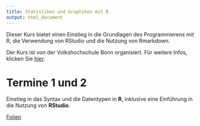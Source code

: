```yaml
---
title: Statistiken und Graphiken mit R
output: html_document
---
```


Dieser Kurs bietet einen Einstieg in die Grundlagen des Programmierens mit R,
die Verwendung von RStudio und die Nutzung von Rmarkdown.

Der Kurs ist von der Volkshochschule Bonn organisiert. Für weitere Infos,
klicken Sie
[hier](https://www.vhs-bonn.de/programm/beruf-it-und-digitales.html/kurs/484-C-F5725/t/statistik-und-graphiken-mit-r-einfuehrungskurs-2-x-woechentlich).

# Termine 1 und 2

Einstieg in das Syntax und die Datentypen in **R**, inklusive eine Einführung in
die Nutzung von **RStudio**.

[Folien](documents/FolienRKurs-12.pdf)

<!--

[Skript Tag 1](documents/Tag1.R)
[Skript Tag 2](documents/Tag2.R)


# Termine 3 und 4

Einführung in R-Objekten mit einer besonderen Berücksichtigung von Datensätzen
(Klasse `data.frame`), sowie das Schreiben und Lesen von Dateien.

[Folien](documents/FolienRKurs-34.pdf)

[Skript Tag 3](documents/Tag3.R)
[Skript Tag 4](documents/Tag4.R)

# Termine 5 und 6

Statistische Auswertungen von Datensätzen (Klasse `data.frame`) und
Erstellung von Graphiken (Plots). Dazu werden bewährte Verfahren für
Datenverwaltung diskutiert.

[Skript Tag 5](documents/Tag5.R)
[Skript Tag 6](documents/Tag6.R)

# Termine 7 und 8

Automatisieren von Skripte mittels Schleifen, Funktionen und Quellcode.
Erzeugung von Dokumenten mit den Paketen `knitr` und `rmarkdown`.

[Folien](documents/FolienRKurs-78.pdf)

[Skript Tag 7](documents/Tag7.R)
[Quellcode für Tag 7](documents/MeineFunktionen.R)

[Skript Tag 8](documents/Tag8.R)
[Dokument als Rmarkdown](documents/Statistik.Rmd)

-->
